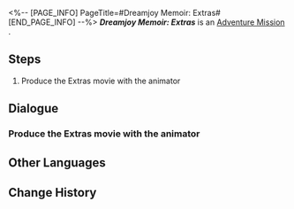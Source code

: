 <%-- [PAGE_INFO]
PageTitle=#Dreamjoy Memoir: Extras#
[END_PAGE_INFO] --%>
{{Stub|Dialogue.}}
{{Mission Infobox
|id            = 8022108
|title         = 
|image         = <!--Mission Dreamjoy Memoir: Extras.png-->
|type          = Adventure
|event_name    = 
|chapter       = 
|requirements  = {{cx}}<!--Hidden Exploration Objective ID 8022109--> completed
|summary       = <!--official mission summary from Fate's Atlas-->
|characters    = Trailblazer
|startLocation = [[<!--starting world-->]] - [[<!--starting area-->]]
|world         = <!--starting world-->
|area          = <!--starting area-->
|prev          = 
|next          = 
|rewards       = Lost Gold Fragment*3; Dreamjoy Memoir Extras*1 { text = ''Brother Hanu's Extras'' }; Credit*20,000
}}
'''''Dreamjoy Memoir: Extras''''' is an [[Adventure Mission]]<!--in [world]-->.

==Steps==
# Produce the Extras movie with the animator

<!--
==Gameplay Notes==

--><!--
==Trial Character==

-->
==Dialogue==
{{Stub Dialogue}}
===Produce the Extras movie with the animator===
{{Mission Description|type=adventure|location=<!--to be added-->|While editing, you obtained a roll of film for an extra story. Turn it into an exciting Extras movie with the animator.}}
{{Dialogue Start}}
:{{tx}}
{{Dialogue End}}

==Other Languages==
{{Other Languages
|en   = Dreamjoy Memoir: Extras
|zhs  = 美梦往事•番外篇
|zht  = 美夢往事•番外篇
|ja   = 往日の美しき夢・外伝
|ko   = 좋은꿈의 과거•번외편
|es   = Dulces sueños del pasado: extras
|fr   = Séries dérivées d'Au fil des beaux rêves
|ru   = Мемуары о сладких грёзах: Спин-офф
|th   = กาลครั้งหนึ่งในความฝัน: ภาคเสริม
|vi   = Hồi Ký Mộng Đẹp - Ngoại Truyện
|de   = Süße Träume der Vergangenheit: Spin-off
|id   = Kenangan Mimpi Indah: Tambahan
|pt   = Bônus de Memórias de Sonhótimo
}}

==Change History==
{{Change History|2.2}}
